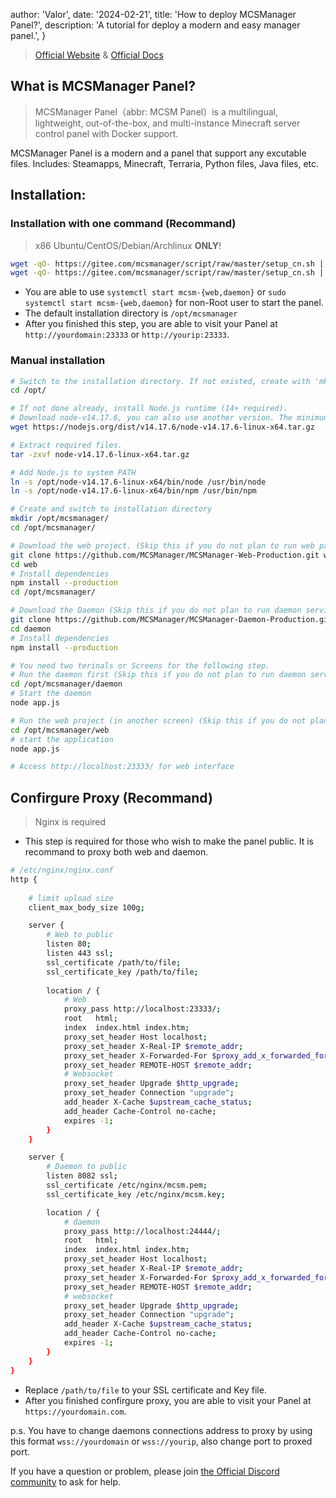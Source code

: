 
  author: 'Valor',
  date: '2024-02-21',
  title: 'How to deploy MCSManager Panel?',
  description:
    'A tutorial for deploy a modern and easy manager panel.',
}


> [Official Website](https://mcsmanager.com) & [Official Docs](https://docs.mcsmanager.com)

## What is MCSManager Panel?

> MCSManager Panel（abbr: MCSM Panel）is a multilingual, lightweight, out-of-the-box, and multi-instance Minecraft server control panel with Docker support.

MCSManager Panel is a modern and a panel that support any excutable files. Includes: Steamapps, Minecraft, Terraria, Python files, Java files, etc.

## Installation:

### Installation with one command (Recommand)
> x86 Ubuntu/CentOS/Debian/Archlinux **ONLY**!
``` bash
wget -qO- https://gitee.com/mcsmanager/script/raw/master/setup_cn.sh | bash # Root User
wget -qO- https://gitee.com/mcsmanager/script/raw/master/setup_cn.sh | sudo bash # non-Root User
```
- You are able to use `systemctl start mcsm-{web,daemon}` or `sudo systemctl start mcsm-{web,daemon}` for non-Root user to start the panel.
- The default installation directory is `/opt/mcsmanager`
- After you finished this step, you are able to visit your Panel at `http://yourdomain:23333` or `http://yourip:23333`.

### Manual installation
``` bash
# Switch to the installation directory. If not existed, create with 'mkdir /opt/'
cd /opt/

# If not done already, install Node.js runtime (14+ required).
# Download node-v14.17.6, you can also use another version. The minimum requirement is v14.
wget https://nodejs.org/dist/v14.17.6/node-v14.17.6-linux-x64.tar.gz

# Extract required files.
tar -zxvf node-v14.17.6-linux-x64.tar.gz

# Add Node.js to system PATH
ln -s /opt/node-v14.17.6-linux-x64/bin/node /usr/bin/node
ln -s /opt/node-v14.17.6-linux-x64/bin/npm /usr/bin/npm

# Create and switch to installation directory
mkdir /opt/mcsmanager/
cd /opt/mcsmanager/

# Download the web project. (Skip this if you do not plan to run web panel on this machine)
git clone https://github.com/MCSManager/MCSManager-Web-Production.git web
cd web
# Install dependencies
npm install --production
cd /opt/mcsmanager/

# Download the Daemon (Skip this if you do not plan to run daemon service on this machine.)
git clone https://github.com/MCSManager/MCSManager-Daemon-Production.git daemon
cd daemon
# Install dependencies
npm install --production

# You need two terinals or Screens for the following step.
# Run the daemon first (Skip this if you do not plan to run daemon service on this machine.)
cd /opt/mcsmanager/daemon
# Start the daemon
node app.js

# Run the web project (in another screen) (Skip this if you do not plan to run web panel on this machine)
cd /opt/mcsmanager/web
# start the application
node app.js

# Access http://localhost:23333/ for web interface
```

## Confirgure Proxy (Recommand)

> Nginx is required

- This step is required for those who wish to make the panel public. It is recommand to proxy both web and daemon.

``` bash
# /etc/nginx/nginx.conf
http {
    
    # limit upload size
    client_max_body_size 100g;

    server {
        # Web to public
        listen 80;
        listen 443 ssl;
        ssl_certificate /path/to/file;
        ssl_certificate_key /path/to/file;
    
        location / {
            # Web 
            proxy_pass http://localhost:23333/;
            root   html;
            index  index.html index.htm;
            proxy_set_header Host localhost;
            proxy_set_header X-Real-IP $remote_addr;
            proxy_set_header X-Forwarded-For $proxy_add_x_forwarded_for;
            proxy_set_header REMOTE-HOST $remote_addr;
            # Websocket
            proxy_set_header Upgrade $http_upgrade;
            proxy_set_header Connection "upgrade";
            add_header X-Cache $upstream_cache_status;
            add_header Cache-Control no-cache;
            expires -1;
        }
    }

    server {
        # Daemon to public
        listen 8082 ssl;
        ssl_certificate /etc/nginx/mcsm.pem;
        ssl_certificate_key /etc/nginx/mcsm.key;

        location / {
            # daemon
            proxy_pass http://localhost:24444/;
            root   html;
            index  index.html index.htm;
            proxy_set_header Host localhost;
            proxy_set_header X-Real-IP $remote_addr;
            proxy_set_header X-Forwarded-For $proxy_add_x_forwarded_for;
            proxy_set_header REMOTE-HOST $remote_addr;
            # websocket
            proxy_set_header Upgrade $http_upgrade;
            proxy_set_header Connection "upgrade";
            add_header X-Cache $upstream_cache_status;
            add_header Cache-Control no-cache;
            expires -1;
        }
    }
}
```

- Replace `/path/to/file` to your SSL certificate and Key file.
- After you finished confirgure proxy, you are able to visit your Panel at `https://yourdomain.com`.

p.s. You have to change daemons connections address to proxy by using this format `wss://yourdomain` or `wss://yourip`, also change port to proxed port.

If you have a question or problem, please join [the Official Discord community](https://discord.gg/RyTnUjW7WB) to ask for help.